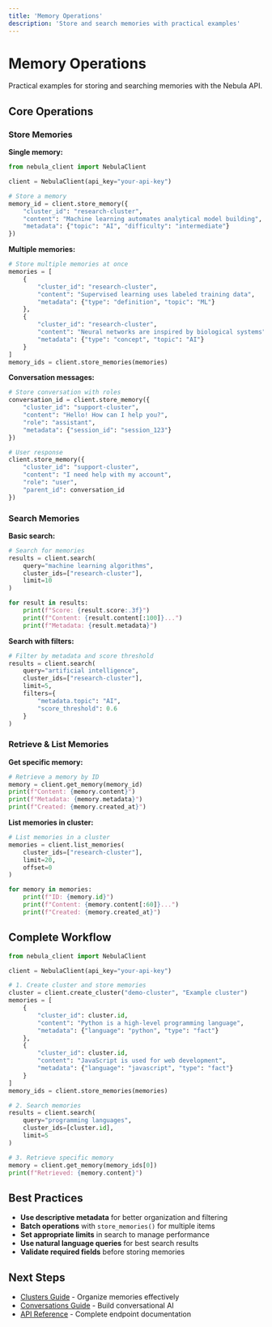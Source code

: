 ```yaml
---
title: 'Memory Operations'
description: 'Store and search memories with practical examples'
---
```


# Memory Operations

Practical examples for storing and searching memories with the Nebula API.

## Core Operations

### Store Memories

**Single memory:**
```python
from nebula_client import NebulaClient

client = NebulaClient(api_key="your-api-key")

# Store a memory
memory_id = client.store_memory({
    "cluster_id": "research-cluster",
    "content": "Machine learning automates analytical model building",
    "metadata": {"topic": "AI", "difficulty": "intermediate"}
})
```

**Multiple memories:**
```python
# Store multiple memories at once
memories = [
    {
        "cluster_id": "research-cluster",
        "content": "Supervised learning uses labeled training data",
        "metadata": {"type": "definition", "topic": "ML"}
    },
    {
        "cluster_id": "research-cluster",
        "content": "Neural networks are inspired by biological systems",
        "metadata": {"type": "concept", "topic": "AI"}
    }
]
memory_ids = client.store_memories(memories)
```

**Conversation messages:**
```python
# Store conversation with roles
conversation_id = client.store_memory({
    "cluster_id": "support-cluster",
    "content": "Hello! How can I help you?",
    "role": "assistant",
    "metadata": {"session_id": "session_123"}
})

# User response
client.store_memory({
    "cluster_id": "support-cluster",
    "content": "I need help with my account",
    "role": "user",
    "parent_id": conversation_id
})
```

### Search Memories

**Basic search:**
```python
# Search for memories
results = client.search(
    query="machine learning algorithms",
    cluster_ids=["research-cluster"],
    limit=10
)

for result in results:
    print(f"Score: {result.score:.3f}")
    print(f"Content: {result.content[:100]}...")
    print(f"Metadata: {result.metadata}")
```

**Search with filters:**
```python
# Filter by metadata and score threshold
results = client.search(
    query="artificial intelligence",
    cluster_ids=["research-cluster"],
    limit=5,
    filters={
        "metadata.topic": "AI",
        "score_threshold": 0.6
    }
)
```

### Retrieve & List Memories

**Get specific memory:**
```python
# Retrieve a memory by ID
memory = client.get_memory(memory_id)
print(f"Content: {memory.content}")
print(f"Metadata: {memory.metadata}")
print(f"Created: {memory.created_at}")
```

**List memories in cluster:**
```python
# List memories in a cluster
memories = client.list_memories(
    cluster_ids=["research-cluster"],
    limit=20,
    offset=0
)

for memory in memories:
    print(f"ID: {memory.id}")
    print(f"Content: {memory.content[:60]}...")
    print(f"Created: {memory.created_at}")
```

## Complete Workflow

```python
from nebula_client import NebulaClient

client = NebulaClient(api_key="your-api-key")

# 1. Create cluster and store memories
cluster = client.create_cluster("demo-cluster", "Example cluster")
memories = [
    {
        "cluster_id": cluster.id,
        "content": "Python is a high-level programming language",
        "metadata": {"language": "python", "type": "fact"}
    },
    {
        "cluster_id": cluster.id,
        "content": "JavaScript is used for web development",
        "metadata": {"language": "javascript", "type": "fact"}
    }
]
memory_ids = client.store_memories(memories)

# 2. Search memories
results = client.search(
    query="programming languages",
    cluster_ids=[cluster.id],
    limit=5
)

# 3. Retrieve specific memory
memory = client.get_memory(memory_ids[0])
print(f"Retrieved: {memory.content}")
```

## Best Practices

- **Use descriptive metadata** for better organization and filtering
- **Batch operations** with `store_memories()` for multiple items
- **Set appropriate limits** in search to manage performance
- **Use natural language queries** for best search results
- **Validate required fields** before storing memories

## Next Steps

- [Clusters Guide](/guides/clusters) - Organize memories effectively
- [Conversations Guide](/guides/conversations) - Build conversational AI
- [API Reference](/api-reference/overview) - Complete endpoint documentation
